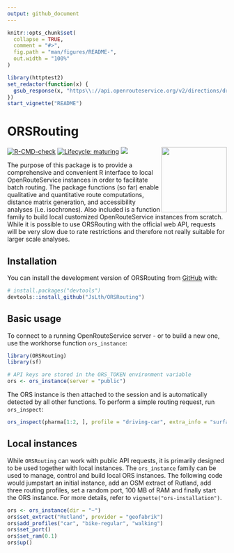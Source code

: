 ```yaml
---
output: github_document
---
```


```r
knitr::opts_chunk$set(
  collapse = TRUE,
  comment = "#>",
  fig.path = "man/figures/README-",
  out.width = "100%"
)
```

```r
library(httptest2)
set_redactor(function(x) {
  gsub_response(x, "https\\://api.openrouteservice.org/v2/directions/driving-car/", "api/")
})
start_vignette("README")
```

# ORSRouting

<img src="man/figures/orsrouting_sticker.png" width = "150" align="right" />

<!-- badges: start -->
[![R-CMD-check](https://github.com/JsLth/ORSRouting/actions/workflows/check-standard.yaml/badge.svg)](https://github.com/JsLth/ORSRouting/actions/workflows/check-standard.yaml)
[![Lifecycle: maturing](https://img.shields.io/badge/lifecycle-maturing-blue.svg)](https://lifecycle.r-lib.org/articles/stages.html#maturing)
[![](https://www.r-pkg.org/badges/version/ORSRouting)](https://cran.r-project.org/package=ORSRouting)

<!-- badges: end -->

The purpose of this package is to provide a comprehensive and convenient R interface to local OpenRouteService instances in order to facilitate batch routing. The package functions (so far) enable qualitative and quantitative route computations, distance matrix generation, and accessibility analyses (i.e. isochrones). Also included is a function family to build local customized OpenRouteService instances from scratch. While it is possible to use ORSRouting with the official web API, requests will be very slow due to rate restrictions and therefore not really suitable for larger scale analyses.

## Installation

You can install the development version of ORSRouting from [GitHub](https://github.com/) with:

``` r
# install.packages("devtools")
devtools::install_github("JsLth/ORSRouting")
```

## Basic usage

To connect to a running OpenRouteService server - or to build a new one, use the workhorse function `ors_instance`:

```r
library(ORSRouting)
library(sf)

# API keys are stored in the ORS_TOKEN environment variable
ors <- ors_instance(server = "public")
```

The ORS instance is then attached to the session and is automatically detected by all other functions. To perform a simple routing request, run `ors_inspect`:

```r
ors_inspect(pharma[1:2, ], profile = "driving-car", extra_info = "surface")
```


## Local instances

While `ORSRouting` can work with public API requests, it is primarily designed to be used together with local instances. The `ors_instance` family can be used to manage, control and build local ORS instances. The following code would jumpstart an initial instance, add an OSM extract of Rutland, add three routing profiles, set a random port, 100 MB of RAM and finally start the ORS instance. For more details, refer to `vignette("ors-installation")`.

```r
ors <- ors_instance(dir = "~")
ors$set_extract("Rutland", provider = "geofabrik")
ors$add_profiles("car", "bike-regular", "walking")
ors$set_port()
ors$set_ram(0.1)
ors$up()
```

